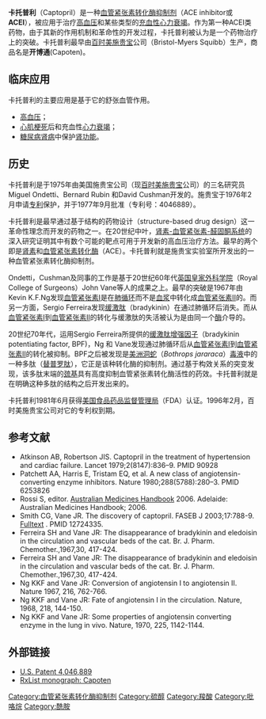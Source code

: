 {{no footnotes|time=2018-04-15T03:37:11+00:00}}
{{medical}}
{{drugbox |
| image=Captopril skeletal.svg
| width=160
| IUPAC_name = 1-[(2S)-2-甲基-3-巯基-1-氧化丙基]-(S)-脯氨酸

<!--Identifiers-->
| IUPHAR_ligand = 5158
| CAS_number_Ref = {{cascite|correct|??}}
| CAS_number = 62571-86-2
| ATC_prefix = C09
| ATC_suffix = AA01
| PubChem = 44093
| DrugBank_Ref = {{drugbankcite|correct|drugbank}}
| DrugBank = DB01197
| ChemSpiderID_Ref = {{chemspidercite|correct|chemspider}}
| ChemSpiderID = 40130
| UNII_Ref = {{fdacite|correct|FDA}}
| UNII = 9G64RSX1XD
| KEGG_Ref = {{keggcite|correct|kegg}}
| KEGG = D00251
| ChEBI_Ref = {{ebicite|correct|EBI}}
| ChEBI = 3380
| ChEMBL_Ref = {{ebicite|correct|EBI}}
| ChEMBL = 1560
| PDB_ligand = X8Z
| C=9 | H=15 | N=1 | O=3 | S=1 
| molecular_weight = 217.29
| bioavailability = 70–75%
| metabolism = [[肝脏|肝脏]]
| elimination_half-life = 1.9小时
| excretion = [[肾脏l|肾脏l]]
| pregnancy_AU = D
| pregnancy_US = 
| pregnancy_category = 
| legal_status = Rx-only
| routes_of_administration = 口服
}}
'''卡托普利'''（Captopril）是一种[[血管紧张素转化酶抑制剂|血管紧张素转化酶抑制剂]]（ACE inhibitor或'''ACEI'''），被应用于治疗[[高血压|高血压]]和某些类型的[[充血性心力衰竭|充血性心力衰竭]]。作为第一种ACEI类药物，由于其新的作用机制和革命性的开发过程，卡托普利被认为是一个药物治疗上的突破。卡托普利最早由[[百时美施贵宝|百时美施贵宝]]公司（Bristol-Myers Squibb）生产，商品名是'''开博通'''(Capoten)。

==临床应用==
卡托普利的主要应用是基于它的舒张血管作用。

*[[高血压|高血压]]；
*[[心肌梗死|心肌梗死]]后和充血性[[心力衰竭|心力衰竭]]；
*[[糖尿病肾病|糖尿病肾病]]中保护[[肾功能|肾功能]]。

==历史==
卡托普利是于1975年由美国施贵宝公司（现[[百时美施贵宝|百时美施贵宝]]公司）的三名研究员Miguel Ondetti、Bernard Rubin 和David Cushman开发的。施贵宝于1976年2月申请[[专利|专利]]保护，并于1977年9月批准（专利号：4046889）。

卡托普利是最早通过基于结构的药物设计（structure-based drug design）这一革命性理念而开发的药物之一。在20世纪中叶，[[肾素-血管紧张素-醛固酮系统|肾素-血管紧张素-醛固酮系统]]的深入研究证明其中有数个可能的靶点可用于开发新的高血压治疗方法。最早的两个即是[[肾素|肾素]]和[[血管紧张素转化酶|血管紧张素转化酶]]（ACE）。卡托普利就是施贵宝实验室所开发出的一种血管紧张素转化酶抑制剂。

Ondetti，Cushman及同事的工作是基于20世纪60年代[[英国皇家外科学院|英国皇家外科学院]]（Royal College of Surgeons）John Vane等人的成果之上。最早的突破是1967年由Kevin K.F.Ng发现[[血管紧张素I|血管紧张素I]]是在[[肺循环|肺循环]]而不是[[血浆|血浆]]中转化成[[血管紧张素II|血管紧张素II]]的。而另一方面，Sergio Ferreira发现[[缓激肽|缓激肽]]（bradykinin）在通过肺循环后消失。而从[[血管紧张素I|血管紧张素I]]到[[血管紧张素II|血管紧张素II]]的转化与缓激肽的失活被认为是由同一个[[酶|酶]]介导的。

20世纪70年代，运用Sergio Ferreira所提供的[[缓激肽增强因子|缓激肽增强因子]]（bradykinin potentiating factor, BPF)，Ng 和 Vane发现通过肺循环后从[[血管紧张素I|血管紧张素I]]到[[血管紧张素I|血管紧张素I]]I的转化被抑制。BPF之后被发现是[[美洲洞蛇|美洲洞蛇]]（''Bothrops jararaca''）[[毒液|毒液]]中的一种多肽（[[替普罗肽|替普罗肽]]），它正是该种转化酶的抑制剂。通过基于构效关系的突变发现，该多肽末端的[[巯基|巯基]]具有高度抑制血管紧张素转化酶活性的药效。卡托普利就是在明确这种多肽的结构之后开发出来的。

卡托普利1981年6月获得[[美国食品药品监督管理局|美国食品药品监督管理局]]（FDA）认证。1996年2月，百时美施贵宝公司对它的专利权到期。

==参考文献==
{{Reflist}}
* Atkinson AB, Robertson JIS. Captopril in the treatment of hypertension and cardiac failure. Lancet 1979;2(8147):836–9. PMID 90928
* Patchett AA, Harris E, Tristam EQ, et al. A new class of angiotensin-converting enzyme inhibitors. Nature 1980;288(5788):280–3. PMID 6253826
* Rossi S, editor. [[Australian_Medicines_Handbook|Australian Medicines Handbook]] 2006. Adelaide: Australian Medicines Handbook; 2006.
* Smith CG, Vane JR. The discovery of captopril. FASEB J 2003;17:788-9. [http://www.fasebj.org/cgi/content/full/17/8/788 Fulltext] {{Wayback|url=http://www.fasebj.org/cgi/content/full/17/8/788 |date=20090220160648 }}. PMID 12724335.
* Ferreira SH and Vane JR: The disappearance of bradykinin and eledoisin in the circulation and vascular beds of the cat.  Br. J. Pharm. Chemother.,1967,30, 417-424.
* Ferreira SH and Vane JR: The disappearance of bradykinin and eledoisin in the circulation and vascular beds of the cat.  Br. J. Pharm. Chemother.,1967,30, 417-424.
* Ng  KKF and Vane JR: Conversion of angiotensin I to angiotensin II. Nature 1967, 216, 762-766.
* Ng KKF and Vane JR: Fate of angiotensin I in the circulation. Nature, 1968, 218, 144-150.
* Ng KKF and Vane JR: Some properties of angiotensin converting enzyme in the lung in vivo. Nature, 1970, 225, 1142-1144.</div>

==外部链接==
* [http://patimg2.uspto.gov/.piw?Docid=04046889&homeurl=http%3A%2F%2Fpatft.uspto.gov%2Fnetacgi%2Fnph-Parser%3FSect1%3DPTO2%2526Sect2%3DHITOFF%2526u%3D%2Fnetahtml%2Fsearch-adv.htm%2526r%3D1%2526p%3D1%2526f%3DG%2526l%3D50%2526d%3Dptxt%2526S1%3D4,046,889.WKU.%2526OS%3Dpn%2F4,046,889%2526RS%3DPN%2F4,046,889&PageNum=&Rtype=&SectionNum=&idkey=4F20FB6466C1 U.S. Patent 4,046,889] {{Wayback|url=http://patimg2.uspto.gov/.piw?Docid=04046889&homeurl=http%3A%2F%2Fpatft.uspto.gov%2Fnetacgi%2Fnph-Parser%3FSect1%3DPTO2%2526Sect2%3DHITOFF%2526u%3D%2Fnetahtml%2Fsearch-adv.htm%2526r%3D1%2526p%3D1%2526f%3DG%2526l%3D50%2526d%3Dptxt%2526S1%3D4,046,889.WKU.%2526OS%3Dpn%2F4,046,889%2526RS%3DPN%2F4,046,889&PageNum=&Rtype=&SectionNum=&idkey=4F20FB6466C1 |date=20190518001918 }}
* [https://web.archive.org/web/20060516091031/http://rxlist.com/cgi/generic/captop_ids.htm RxList monograph: Capoten]

{{基于肾素-血管紧张素系统的抗高血压药}}


[[Category:血管紧张素转化酶抑制剂|Category:血管紧张素转化酶抑制剂]]
[[Category:硫醇|Category:硫醇]]
[[Category:羧酸|Category:羧酸]]
[[Category:吡咯烷|Category:吡咯烷]]
[[Category:酰胺|Category:酰胺]]
